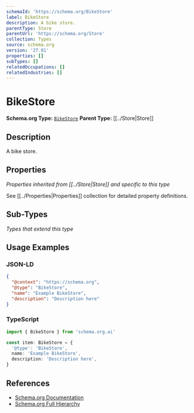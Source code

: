 ```yaml
---
schemaId: 'https://schema.org/BikeStore'
label: BikeStore
description: A bike store.
parentType: Store
parentUrl: 'https://schema.org/Store'
collection: Types
source: schema.org
version: '27.01'
properties: []
subTypes: []
relatedOccupations: []
relatedIndustries: []
---
```

# BikeStore

**Schema.org Type:** [`BikeStore`](https://schema.org/BikeStore)
**Parent Type:** [[../Store|Store]]

## Description

A bike store.

## Properties

*Properties inherited from [[../Store|Store]] and specific to this type*

See [[../Properties|Properties]] collection for detailed property definitions.

## Sub-Types

*Types that extend this type*

## Usage Examples

### JSON-LD

```json
{
  "@context": "https://schema.org",
  "@type": "BikeStore",
  "name": "Example BikeStore",
  "description": "Description here"
}
```

### TypeScript

```typescript
import { BikeStore } from 'schema.org.ai'

const item: BikeStore = {
  '@type': 'BikeStore',
  name: 'Example BikeStore',
  description: 'Description here',
}
```

## References

- [Schema.org Documentation](https://schema.org/BikeStore)
- [Schema.org Full Hierarchy](https://schema.org/docs/full.html)
